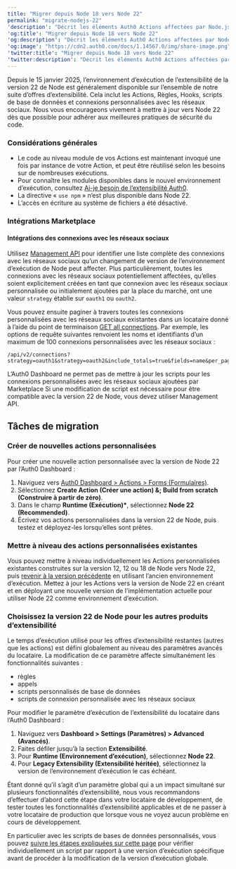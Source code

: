 ```yaml
---
title: "Migrer depuis Node 18 vers Node 22"
permalink: "migrate-nodejs-22"
'description': "Décrit les éléments Auth0 Actions affectées par Node.js 18"
'og:title': "Migrer depuis Node 18 vers Node 22"
'og:description': "Décrit les éléments Auth0 Actions affectées par Node.js 18"
'og:image': "https://cdn2.auth0.com/docs/1.14567.0/img/share-image.png"
'twitter:title': "Migrer depuis Node 18 vers Node 22"
'twitter:description': "Décrit les éléments Auth0 Actions affectées par Node.js 18"
---
```


Depuis le 15 janvier 2025, l’environnement d’exécution de l’extensibilité de la version 22 de Node est généralement disponible sur l’ensemble de notre suite d’offres d’extensibilité. Cela inclut les Actions, Règles, Hooks, scripts de base de données et connexions personnalisées avec les réseaux sociaux. Nous vous encourageons vivement à mettre à jour vers Node 22 dès que possible pour adhérer aux meilleures pratiques de sécurité du code.

### Considérations générales

* Le code au niveau module de vos Actions est maintenant invoqué une fois par instance de votre Action, et peut être réutilisé selon les besoins sur de nombreuses exécutions.
* Pour connaître les modules disponibles dans le nouvel environnement d’exécution, consultez [Ai-je besoin de l’extensibilité Auth0](https://auth0-extensions.github.io/canirequire/).
* La directive « `use npm` » n’est plus disponible dans Node 22.
* L’accès en écriture au système de fichiers a été désactivé.

### Intégrations Marketplace

#### Intégrations des connexions avec les réseaux sociaux

Utilisez [Management API](/docs/fr-ca/api/management/v2) pour identifier une liste complète des connexions avec les réseaux sociaux qu’un changement de version de l’environnement d’exécution de Node peut affecter. Plus particulièrement, toutes les connexions avec les réseaux sociaux potentiellement affectées, qu’elles soient explicitement créées en tant que connexion avec les réseaux sociaux personnalisée ou initialement ajoutées par la place du marché, ont une valeur `strategy` établie sur `oauth1` ou `oauth2`.

Vous pouvez ensuite paginer à travers toutes les connexions personnalisées avec les réseaux sociaux existantes dans un locataire donné à l’aide du point de terminaison [GET all connections](/docs/fr-ca/api/management/v2#!/Connections/get_connections). Par exemple, les options de requête suivantes renvoient les noms et identifiants d’un maximum de 100 connexions personnalisées avec les réseaux sociaux :

```http wrap lines
/api/v2/connections?strategy=oauth1&strategy=oauth2&include_totals=true&fields=name&per_page=100
```

L’<Tooltip href="/docs/fr-ca/glossary?term=auth0-dashboard" tip="Auth0 Dashboard
Principal produit d’Auth0 pour configurer vos services." cta="Voir le glossaire">Auth0 Dashboard</Tooltip> ne permet pas de mettre à jour les scripts pour les connexions personnalisées avec les réseaux sociaux ajoutées par Marketplace Si une modification de script est nécessaire pour être compatible avec la version 22 de Node, vous devez utiliser <Tooltip href="/docs/fr-ca/glossary?term=management-api" tip="Management API
Un produit permettant aux clients d’effectuer des tâches administratives." cta="Voir le glossaire">Management API</Tooltip>.

## Tâches de migration

### Créer de nouvelles actions personnalisées

Pour créer une nouvelle action personnalisée avec la version de Node 22 par l’Auth0 Dashboard :

1. Naviguez vers [Auth0 Dashboard > Actions > Forms (Formulaires)](https://manage.auth0.com/#/dashboard/actions/library).
2. Sélectionnez **Create Action (Créer une action) &; Build from scratch (Construire à partir de zéro)**.
3. Dans le champ **Runtime (Exécution)\***, sélectionnez **Node 22 (Recommended)**.
4. Écrivez vos actions personnalisées dans la version 22 de Node, puis testez et déployez-les lorsqu’elles sont prêtes.

### Mettre à niveau des actions personnalisées existantes

Vous pouvez mettre à niveau individuellement les Actions personnalisées existantes construites sur la version 12, 12 ou 18 de Node vers Node 22, puis [revenir à la version précédente](/docs/fr-ca/customize/actions/manage-versions#revert-actions) en utilisant l’ancien environnement d’exécution. Mettez à jour les Actions vers la version de Node 22 en créant et en déployant une nouvelle version de l’implémentation actuelle pour utiliser Node 22 comme environnement d’exécution.

### Choisissez la version 22 de Node pour les autres produits d’extensibilité

Le temps d’exécution utilisé pour les offres d’extensibilité restantes (autres que les actions) est défini globalement au niveau des paramètres avancés du locataire. La modification de ce paramètre affecte simultanément les fonctionnalités suivantes :

* règles
* appels
* scripts personnalisés de base de données
* scripts de connexion personnalisée avec les réseaux sociaux

Pour modifier le paramètre d’exécution de l’extensibilité du locataire dans l’Auth0 Dashboard :

1. Naviguez vers **Dashboard > Settings (Paramètres) > Advanced (Avancés)**.
2. Faites défiler jusqu’à la section **Extensibilité**.
3. Pour **Runtime (Environnement d’exécution)**, sélectionnez **Node 22**.
4. Pour **Legacy Extensibility (Extensibilité héritée)**, sélectionnez la version de l’environnement d’exécution le cas échéant.

Étant donné qu’il s’agit d’un paramètre global qui a un impact simultané sur plusieurs fonctionnalités d’extensibilité, nous vous recommandons d’effectuer d’abord cette étape dans votre locataire de développement, de tester toutes les fonctionnalités d’extensibilité applicables et de ne passer à votre locataire de production que lorsque vous ne voyez aucun problème en cours de développement.

En particulier avec les scripts de bases de données personnalisés, vous pouvez [suivre les étapes expliquées sur cette page](/docs/fr-ca/authenticate/database-connections/custom-db/custom-database-connections-scripts/environment) pour vérifier individuellement un script par rapport à une version d’exécution spécifique avant de procéder à la modification de la version d’exécution globale.